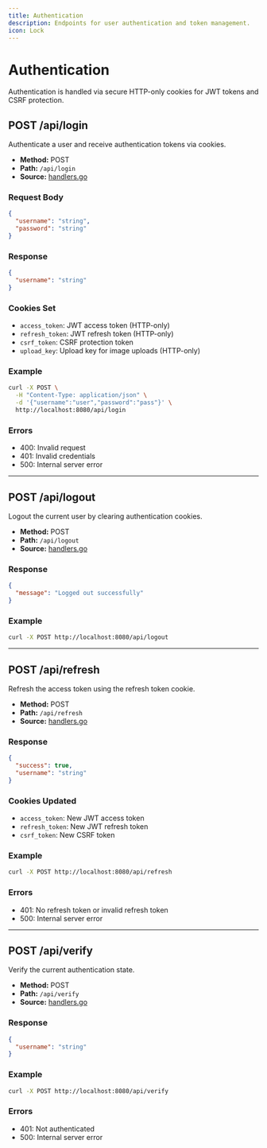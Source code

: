 ```yaml
---
title: Authentication
description: Endpoints for user authentication and token management.
icon: Lock
---
```


# Authentication

Authentication is handled via secure HTTP-only cookies for JWT tokens and CSRF protection.

## POST /api/login

Authenticate a user and receive authentication tokens via cookies.

- **Method:** POST
- **Path:** `/api/login`
- **Source:** [handlers.go](https://github.com/DanonekTM/SIMP/blob/main/backend/internal/handlers/handlers.go)

### Request Body

```json
{
  "username": "string",
  "password": "string"
}
```

### Response

```json
{
  "username": "string"
}
```

### Cookies Set

- `access_token`: JWT access token (HTTP-only)
- `refresh_token`: JWT refresh token (HTTP-only)
- `csrf_token`: CSRF protection token
- `upload_key`: Upload key for image uploads (HTTP-only)

### Example

```bash
curl -X POST \
  -H "Content-Type: application/json" \
  -d '{"username":"user","password":"pass"}' \
  http://localhost:8080/api/login
```

### Errors

- 400: Invalid request
- 401: Invalid credentials
- 500: Internal server error

---

## POST /api/logout

Logout the current user by clearing authentication cookies.

- **Method:** POST
- **Path:** `/api/logout`
- **Source:** [handlers.go](https://github.com/DanonekTM/SIMP/blob/main/backend/internal/handlers/handlers.go)

### Response

```json
{
  "message": "Logged out successfully"
}
```

### Example

```bash
curl -X POST http://localhost:8080/api/logout
```

---

## POST /api/refresh

Refresh the access token using the refresh token cookie.

- **Method:** POST
- **Path:** `/api/refresh`
- **Source:** [handlers.go](https://github.com/DanonekTM/SIMP/blob/main/backend/internal/handlers/handlers.go)

### Response

```json
{
  "success": true,
  "username": "string"
}
```

### Cookies Updated

- `access_token`: New JWT access token
- `refresh_token`: New JWT refresh token
- `csrf_token`: New CSRF token

### Example

```bash
curl -X POST http://localhost:8080/api/refresh
```

### Errors

- 401: No refresh token or invalid refresh token
- 500: Internal server error

---

## POST /api/verify

Verify the current authentication state.

- **Method:** POST
- **Path:** `/api/verify`
- **Source:** [handlers.go](https://github.com/DanonekTM/SIMP/blob/main/backend/internal/handlers/handlers.go)

### Response

```json
{
  "username": "string"
}
```

### Example

```bash
curl -X POST http://localhost:8080/api/verify
```

### Errors

- 401: Not authenticated
- 500: Internal server error
